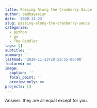 ```yaml
---
title: Passing Along the Cranberry Sauce
author: badbayesian
date: '2020-11-23'
slug: passing-along-the-cranberry-sauce
categories:
  - python
  - go
  - The Riddler
tags: []
subtitle: ''
summary: ''
lastmod: '2020-11-23T20:50:55-06:00'
featured: no
image:
  caption: ''
  focal_point: ''
  preview_only: no
projects: []
---
```


Answer: they are all equal except for you.
